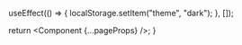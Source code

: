 

useEffect(() => {
localStorage.setItem("theme", "dark");
}, []);

return <Component {...pageProps} />;
}
